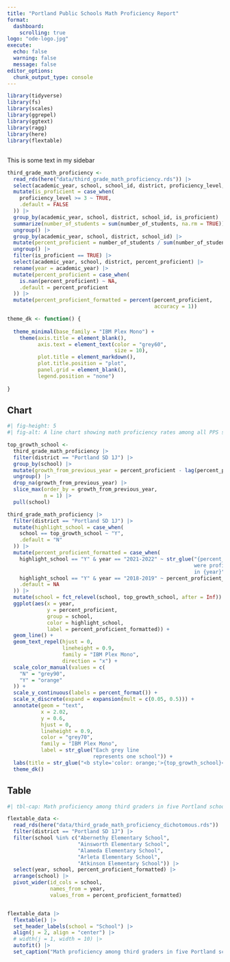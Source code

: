 ```yaml
---
title: "Portland Public Schools Math Proficiency Report"
format: 
  dashboard:
    scrolling: true 
logo: "ode-logo.jpg"
execute: 
  echo: false
  warning: false
  message: false
editor_options: 
  chunk_output_type: console
---
```


```r
library(tidyverse)
library(fs)
library(scales)
library(ggrepel)
library(ggtext)
library(ragg)
library(here)
library(flextable)
```

## {.sidebar}

This is some text in my sidebar

```r
third_grade_math_proficiency <- 
  read_rds(here("data/third_grade_math_proficiency.rds")) |> 
  select(academic_year, school, school_id, district, proficiency_level, number_of_students) |> 
  mutate(is_proficient = case_when(
    proficiency_level >= 3 ~ TRUE,
    .default = FALSE
  )) |> 
  group_by(academic_year, school, district, school_id, is_proficient) |> 
  summarize(number_of_students = sum(number_of_students, na.rm = TRUE)) |> 
  ungroup() |> 
  group_by(academic_year, school, district, school_id) |> 
  mutate(percent_proficient = number_of_students / sum(number_of_students, na.rm = TRUE)) |> 
  ungroup() |> 
  filter(is_proficient == TRUE) |> 
  select(academic_year, school, district, percent_proficient) |> 
  rename(year = academic_year) |> 
  mutate(percent_proficient = case_when(
    is.nan(percent_proficient) ~ NA,
    .default = percent_proficient
  )) |> 
  mutate(percent_proficient_formatted = percent(percent_proficient,
                                                accuracy = 1))
```

```r
theme_dk <- function() {
  
  theme_minimal(base_family = "IBM Plex Mono") +
    theme(axis.title = element_blank(),
          axis.text = element_text(color = "grey60",
                                   size = 10),
          plot.title = element_markdown(),
          plot.title.position = "plot",
          panel.grid = element_blank(),
          legend.position = "none")
  
}
```


## Chart

```r
#| fig-height: 5
#| fig-alt: A line chart showing math proficiency rates among all PPS schools in 2018-2019 and 2021-2022

top_growth_school <- 
  third_grade_math_proficiency |>
  filter(district == "Portland SD 1J") |> 
  group_by(school) |> 
  mutate(growth_from_previous_year = percent_proficient - lag(percent_proficient)) |> 
  ungroup() |> 
  drop_na(growth_from_previous_year) |>
  slice_max(order_by = growth_from_previous_year,
            n = 1) |> 
  pull(school)

third_grade_math_proficiency |>
  filter(district == "Portland SD 1J") |>
  mutate(highlight_school = case_when(
    school == top_growth_school ~ "Y",
    .default = "N"
  )) |> 
  mutate(percent_proficient_formatted = case_when(
    highlight_school == "Y" & year == "2021-2022" ~ str_glue("{percent_proficient_formatted} of students
                                                             were proficient
                                                             in {year}"),
    highlight_school == "Y" & year == "2018-2019" ~ percent_proficient_formatted,
    .default = NA
  )) |> 
  mutate(school = fct_relevel(school, top_growth_school, after = Inf)) |>
  ggplot(aes(x = year,
             y = percent_proficient,
             group = school,
             color = highlight_school,
             label = percent_proficient_formatted)) +
  geom_line() +
  geom_text_repel(hjust = 0,
                  lineheight = 0.9,
                  family = "IBM Plex Mono",
                  direction = "x") +
  scale_color_manual(values = c(
    "N" = "grey90",
    "Y" = "orange"
  )) +
  scale_y_continuous(labels = percent_format()) +
  scale_x_discrete(expand = expansion(mult = c(0.05, 0.5))) +
  annotate(geom = "text",
           x = 2.02,
           y = 0.6,
           hjust = 0,
           lineheight = 0.9,
           color = "grey70",
           family = "IBM Plex Mono",
           label = str_glue("Each grey line
                            represents one school")) +
  labs(title = str_glue("<b style='color: orange;'>{top_growth_school}</b> showed large growth<br>in math proficiency over the last two years")) +
  theme_dk()
```

## Table {background-color="red"}

```r
#| tbl-cap: Math proficiency among third graders in five Portland schools

flextable_data <- 
  read_rds(here("data/third_grade_math_proficiency_dichotomous.rds")) |> 
  filter(district == "Portland SD 1J") |> 
  filter(school %in% c("Abernethy Elementary School",
                       "Ainsworth Elementary School",
                       "Alameda Elementary School",
                       "Arleta Elementary School",
                       "Atkinson Elementary School")) |> 
  select(year, school, percent_proficient_formatted) |> 
  arrange(school) |> 
  pivot_wider(id_cols = school,
              names_from = year,
              values_from = percent_proficient_formatted)


flextable_data |> 
  flextable() |> 
  set_header_labels(school = "School") |> 
  align(j = 2, align = "center") |> 
  # width(j = 1, width = 10) |> 
  autofit() |> 
  set_caption("Math proficiency among third graders in five Portland schools")
```

